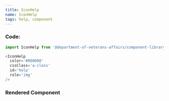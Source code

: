 ```yaml
---
title: IconHelp
name: IconHelp
tags: help, component
---
```



### Code:

```javascript
import IconHelp from '@department-of-veterans-affairs/component-library/IconHelp'

<IconHelp
  color='#000000'
  cssClass='a-class'
  id='help'
  role='img'
/>
```

### Rendered Component

<div className="site-c-reactcomp__rendered">
  <IconHelp
    color='#000000'
    cssClass='a-class'
    id='help'
    role='img'
  />
</div>
